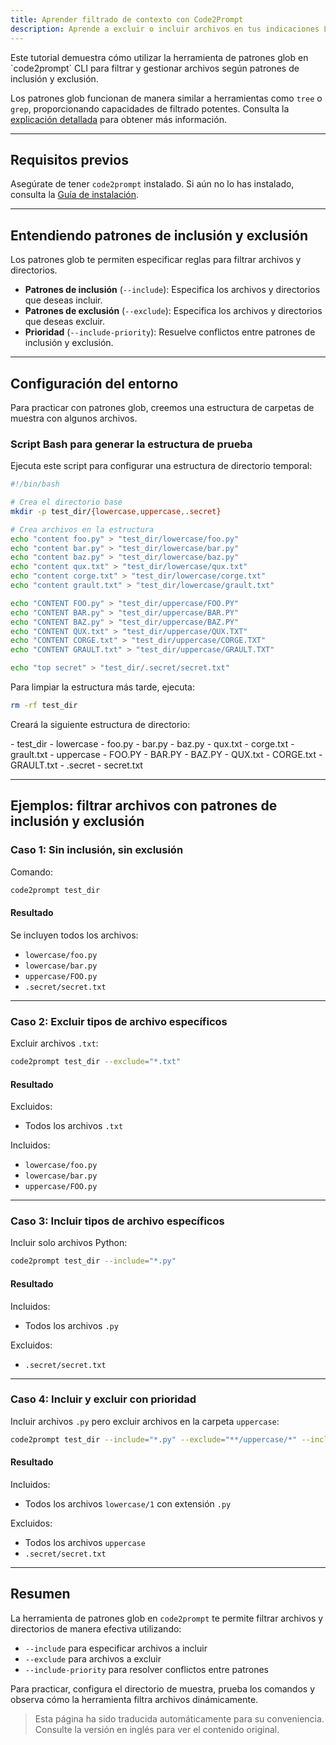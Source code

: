 ```yaml
---
title: Aprender filtrado de contexto con Code2Prompt
description: Aprende a excluir o incluir archivos en tus indicaciones LLM utilizando opciones de filtrado potentes.
---
```



<Card title="Resumen del tutorial">
  Este tutorial demuestra cómo utilizar la herramienta de patrones glob en
  `code2prompt` CLI para filtrar y gestionar archivos según patrones de
  inclusión y exclusión.
</Card>

Los patrones glob funcionan de manera similar a herramientas como `tree` o `grep`,
proporcionando capacidades de filtrado potentes. Consulta la [explicación detallada](/docs/explanations/glob_patterns) para obtener más información.

---

## Requisitos previos

Asegúrate de tener `code2prompt` instalado. Si aún no lo has instalado, consulta la [Guía de instalación](/docs/how_to/install).

---

## Entendiendo patrones de inclusión y exclusión

Los patrones glob te permiten especificar reglas para filtrar archivos y directorios.

- **Patrones de inclusión** (`--include`): Especifica los archivos y directorios que deseas incluir.
- **Patrones de exclusión** (`--exclude`): Especifica los archivos y directorios que deseas excluir.
- **Prioridad** (`--include-priority`): Resuelve conflictos entre patrones de inclusión y exclusión.

---

## Configuración del entorno

Para practicar con patrones glob, creemos una estructura de carpetas de muestra con algunos archivos.

### Script Bash para generar la estructura de prueba

Ejecuta este script para configurar una estructura de directorio temporal:

```bash
#!/bin/bash

# Crea el directorio base
mkdir -p test_dir/{lowercase,uppercase,.secret}

# Crea archivos en la estructura
echo "content foo.py" > "test_dir/lowercase/foo.py"
echo "content bar.py" > "test_dir/lowercase/bar.py"
echo "content baz.py" > "test_dir/lowercase/baz.py"
echo "content qux.txt" > "test_dir/lowercase/qux.txt"
echo "content corge.txt" > "test_dir/lowercase/corge.txt"
echo "content grault.txt" > "test_dir/lowercase/grault.txt"

echo "CONTENT FOO.py" > "test_dir/uppercase/FOO.PY"
echo "CONTENT BAR.py" > "test_dir/uppercase/BAR.PY"
echo "CONTENT BAZ.py" > "test_dir/uppercase/BAZ.PY"
echo "CONTENT QUX.txt" > "test_dir/uppercase/QUX.TXT"
echo "CONTENT CORGE.txt" > "test_dir/uppercase/CORGE.TXT"
echo "CONTENT GRAULT.txt" > "test_dir/uppercase/GRAULT.TXT"

echo "top secret" > "test_dir/.secret/secret.txt"
```

Para limpiar la estructura más tarde, ejecuta:

```bash
rm -rf test_dir
```

Creará la siguiente estructura de directorio:


<FileTree>
  - test_dir - lowercase - foo.py - bar.py - baz.py - qux.txt - corge.txt -
  grault.txt - uppercase - FOO.PY - BAR.PY - BAZ.PY - QUX.txt - CORGE.txt -
  GRAULT.txt - .secret - secret.txt
</FileTree>

---

## Ejemplos: filtrar archivos con patrones de inclusión y exclusión

### Caso 1: Sin inclusión, sin exclusión

Comando:

```bash
code2prompt test_dir
```

#### Resultado

Se incluyen todos los archivos:

- `lowercase/foo.py`
- `lowercase/bar.py`
- `uppercase/FOO.py`
- `.secret/secret.txt`

---

### Caso 2: Excluir tipos de archivo específicos

Excluir archivos `.txt`:

```bash
code2prompt test_dir --exclude="*.txt"
```

#### Resultado

Excluidos:

- Todos los archivos `.txt`

Incluidos:

- `lowercase/foo.py`
- `lowercase/bar.py`
- `uppercase/FOO.py`

---

### Caso 3: Incluir tipos de archivo específicos

Incluir solo archivos Python:

```bash
code2prompt test_dir --include="*.py"
```

#### Resultado

Incluidos:

- Todos los archivos `.py`

Excluidos:

- `.secret/secret.txt`

---

### Caso 4: Incluir y excluir con prioridad

Incluir archivos `.py` pero excluir archivos en la carpeta `uppercase`:

```bash
code2prompt test_dir --include="*.py" --exclude="**/uppercase/*" --include-priority=true
```

#### Resultado

Incluidos:

- Todos los archivos `lowercase/1` con extensión `.py`

Excluidos:

- Todos los archivos `uppercase`
- `.secret/secret.txt`

---

## Resumen

La herramienta de patrones glob en `code2prompt` te permite filtrar archivos y directorios de manera efectiva utilizando:

- `--include` para especificar archivos a incluir
- `--exclude` para archivos a excluir
- `--include-priority` para resolver conflictos entre patrones

Para practicar, configura el directorio de muestra, prueba los comandos y observa cómo la herramienta filtra archivos dinámicamente.

> Esta página ha sido traducida automáticamente para su conveniencia. Consulte la versión en inglés para ver el contenido original.
